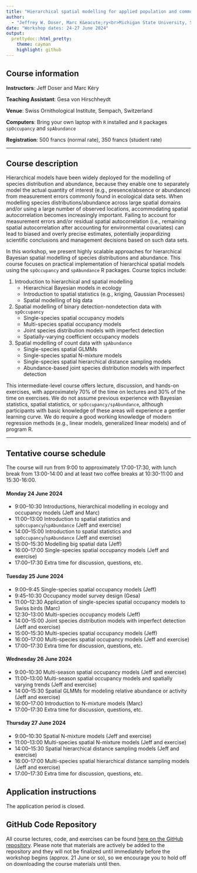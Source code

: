 ```yaml
---
title: "Hierarchical spatial modelling for applied population and community ecology"
author:
  - "Jeffrey W. Doser, Marc K&eacute;ry<br>Michigan State University, Swiss Ornithological Institute"
date: "Workshop dates: 24-27 June 2024"
output:
  prettydoc::html_pretty:
    theme: cayman
    highlight: github
---
```


## Course information

**Instructors**: Jeff Doser and Marc K&eacute;ry

**Teaching Assistant**: Gesa von Hirschheydt

**Venue**: Swiss Ornithological Institute, Sempach, Switzerland

**Computers**: Bring your own laptop with `R` installed and `R` packages `spOccupancy` and `spAbundance`

**Registration**: 500 francs (normal rate), 350 francs (student rate)

********

## Course description

Hierarchical models have been widely deployed for the modelling of species distribution and abundance, because they enable one to separately model the actual quantity of interest (e.g., presence/absence or abundance) from measurement errors commonly found in ecological data sets. When modelling species distributions/abundance across large spatial domains and/or using a large number of observed locations, accommodating spatial autocorrelation becomes increasingly important. Failing to account for measurement errors and/or residual spatial autocorrelation (i.e., remaining spatial autocorrelation after accounting for environmental covariates) can lead to biased and overly precise estimates, potentially jeopardizing scientific conclusions and management decisions based on such data sets.  

In this workshop, we present highly scalable approaches for hierarchical Bayesian spatial modelling of species distributions and abundance. This course focuses on practical implementation of hierarchical spatial models using the `spOccupancy` and `spAbundance` R packages. Course topics include: 

1. Introduction to hierarchical and spatial modelling
    + Hierarchical Bayesian models in ecology
    + Introduction to spatial statistics (e.g., kriging, Gaussian Processes)
    + Spatial modelling of big data
2. Spatial modelling of binary detection-nondetection data with `spOccupancy`
    + Single-species spatial occupancy models
    + Multi-species spatial occupancy models 
    + Joint species distribution models with imperfect detection
    + Spatially-varying coefficient occupancy models
3. Spatial modelling of count data with `spAbundance`
    + Single-species spatial GLMMs 
    + Single-species spatial N-mixture models
    + Single-species spatial hierarchical distance sampling models
    + Abundance-based joint species distribution models with imperfect detection

This intermediate-level course offers lecture, discussion, and hands-on exercises, with approximately 70% of the time on lectures and 30% of the time on exercises. We do not assume previous experience with Bayesian statistics, spatial statistics, or `spOccupancy/spAbundance`, although participants with basic knowledge of these areas will experience a gentler learning curve. We do require a good working knowledge of modern regression methods (e.g., linear models, generalized linear models) and of program R.  

********

## Tentative course schedule

The course will run from 9:00 to approximately 17:00-17:30, with lunch break from 13:00-14:00 and at least two coffee breaks at 10:30-11:00 and 15:30-16:00.

#### Monday 24 June 2024

+ 9:00--10:30 Introductions, hierarchical modelling in ecology and occupancy models (Jeff and Marc)
+ 11:00--13:00 Introduction to spatial statistics and `spOccupancy`/`spAbundance` (Jeff and exercise) 
+ 14:00--15:00 Introduction to spatial statistics and `spOccupancy`/`spAbundance` (Jeff and exercise)
+ 15:00--15:30 Modelling big spatial data (Jeff)
+ 16:00--17:00 Single-species spatial occupancy models (Jeff and exercise)
+ 17:00--17:30 Extra time for discussion, questions, etc.

#### Tuesday 25 June 2024

+ 9:00--9:45 Single-species spatial occupancy models (Jeff)
+ 9:45--10:30 Occupancy model survey design (Gesa)
+ 11:00--12:30 Application of single-species spatial occupancy models to Swiss birds (Marc)
+ 12:30--13:00 Multi-species occupancy models (Jeff)
+ 14:00--15:00 Joint species distribution models with imperfect detection (Jeff and exercise)
+ 15:00--15:30 Multi-species spatial occupancy models (Jeff)
+ 16:00--17:00 Multi-species spatial occupancy models (Jeff and exercise)
+ 17:00--17:30 Extra time for discussion, questions, etc.

#### Wednesday 26 June 2024

+ 9:00--10:30 Multi-season spatial occupancy models (Jeff and exercise)
+ 11:00--13:00 Multi-season spatial occupancy models and spatially varying trends (Jeff and exercise)
+ 14:00--15:30 Spatial GLMMs for modeling relative abundance or activity (Jeff and exercise)
+ 16:00--17:00 Introduction to N-mixture models (Marc)
+ 17:00--17:30 Extra time for discussion, questions, etc.

#### Thursday 27 June 2024

+ 9:00--10:30 Spatial N-mixture models (Jeff and exercise)
+ 11:00--13:00 Multi-species spatial N-mixture models (Jeff and exercise)
+ 14:00--15:30 Spatial hierarchical distance sampling models (Jeff and exercise)
+ 16:00--17:00 Multi-species spatial hierarchical distance sampling models (Jeff and exercise)
+ 17:00--17:30 Extra time for discussion, questions, etc.

## Application instructions

The application period is closed.

## GitHub Code Repository

All course lectures, code, and exercises can be found [here on the GitHub repository](https://github.com/doserjef/Switzerland24-Spatial-Workshop). Please note that materials are actively be added to the repository and they will not be finalized until immediately before the workshop begins (approx. 21 June or so), so we encourage you to hold off on downloading the course materials until then. 
